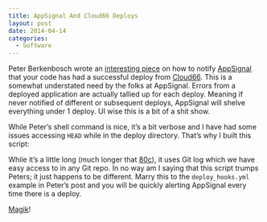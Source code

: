 ```yaml
---
title: AppSignal And Cloud66 Deploys
layout: post
date: 2014-04-14
categories:
  - Software
---
```


Peter Berkenbosch wrote an [interesting piece][1] on how to notify [AppSignal][2] that your code has had a successful deploy from [Cloud66][3]. This is a somewhat understated need by the folks at AppSignal. Errors from a deployed application are actually tallied up for each deploy. Meaning if never notified of different or subsequent deploys, AppSignal will shelve everything under 1 deploy. UI wise this is a bit of a shit show.

While Peter’s shell command is nice, it’s a bit verbose and I have had some issues accessing `HEAD` while in the deploy directory. That’s why I built this script:

<script src="https://gist.github.com/braidn/10652341.js"></script>

While it’s a little long (much longer that [80c][4]), it uses Git log which we have easy access to in any Git repo. In no way am I saying that this script trumps Peters; it just happens to be different. Marry this to the `deploy_hooks.yml` example in Peter’s post and you will be quickly alerting AppSignal every time there is a deploy.

[Magik][5]!

[1]: http://peterberkenbosch.nl/appsignal-deploy-notification-with-cloud66-deploy-hook/
[2]: https://appsignal.com
[3]: https://www.cloud66.com
[4]: http://programmers.stackexchange.com/questions/148677/why-is-80-characters-the-standard-limit-for-code-width
[5]: https://gimmebar.com/view/502ea8eaaac4223116000014/big
